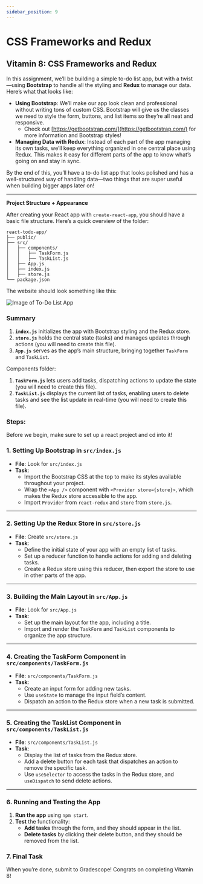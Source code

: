 ```yaml
---
sidebar_position: 9
---
```


# CSS Frameworks and Redux

## Vitamin 8: CSS Frameworks and Redux

In this assignment, we’ll be building a simple to-do list app, but with a twist—using **Bootstrap** to handle all the styling and **Redux** to manage our data. Here’s what that looks like:

- **Using Bootstrap**: We’ll make our app look clean and professional without writing tons of custom CSS. Bootstrap will give us the classes we need to style the form, buttons, and list items so they’re all neat and responsive.
    - Check out [https://getbootstrap.com/](https://getbootstrap.com/) for more information and Bootstrap styles!
- **Managing Data with Redux**: Instead of each part of the app managing its own tasks, we’ll keep everything organized in one central place using Redux. This makes it easy for different parts of the app to know what’s going on and stay in sync.

By the end of this, you’ll have a to-do list app that looks polished and has a well-structured way of handling data—two things that are super useful when building bigger apps later on!

---

**Project Structure + Appearance**

After creating your React app with `create-react-app`, you should have a basic file structure. Here’s a quick overview of the folder:

```
react-todo-app/
├── public/
├── src/
│   ├── components/
│   │   ├── TaskForm.js
│   │   ├── TaskList.js
│   ├── App.js
│   ├── index.js
│   ├── store.js
└── package.json

```

The website should look something like this:

![Image of To-Do List App](./AssignmentAssets/vit8img.png)

### **Summary**

1. **`index.js`** initializes the app with Bootstrap styling and the Redux store.
2. **`store.js`** holds the central state (tasks) and manages updates through actions (you will need to create this file).
3. **`App.js`** serves as the app’s main structure, bringing together `TaskForm` and `TaskList`.

Components folder:

1. **`TaskForm.js`** lets users add tasks, dispatching actions to update the state (you will need to create this file).
2. **`TaskList.js`** displays the current list of tasks, enabling users to delete tasks and see the list update in real-time (you will need to create this file).

### Steps:

Before we begin, make sure to set up a react project and cd into it!

### **1. Setting Up Bootstrap in `src/index.js`**

- **File**: Look for `src/index.js`
- **Task**:
    - Import the Bootstrap CSS at the top to make its styles available throughout your project.
    - Wrap the `<App />` component with `<Provider store={store}>`, which makes the Redux store accessible to the app.
    - Import `Provider` from `react-redux` and `store` from `store.js`.

---

### **2. Setting Up the Redux Store in `src/store.js`**

- **File**: Create `src/store.js`
- **Task**:
    - Define the initial state of your app with an empty list of tasks.
    - Set up a reducer function to handle actions for adding and deleting tasks.
    - Create a Redux store using this reducer, then export the store to use in other parts of the app.

---

### **3. Building the Main Layout in `src/App.js`**

- **File**: Look for `src/App.js`
- **Task**:
    - Set up the main layout for the app, including a title.
    - Import and render the `TaskForm` and `TaskList` components to organize the app structure.

---

### **4. Creating the TaskForm Component in `src/components/TaskForm.js`**

- **File**: `src/components/TaskForm.js`
- **Task**:
    - Create an input form for adding new tasks.
    - Use `useState` to manage the input field’s content.
    - Dispatch an action to the Redux store when a new task is submitted.

---

### **5. Creating the TaskList Component in `src/components/TaskList.js`**

- **File**: `src/components/TaskList.js`
- **Task**:
    - Display the list of tasks from the Redux store.
    - Add a delete button for each task that dispatches an action to remove the specific task.
    - Use `useSelector` to access the tasks in the Redux store, and `useDispatch` to send delete actions.

---

### **6. Running and Testing the App**

1. **Run the app** using `npm start`.
2. **Test** the functionality:
    - **Add tasks** through the form, and they should appear in the list.
    - **Delete tasks** by clicking their delete button, and they should be removed from the list.

### 7. Final Task

When you’re done, submit to Gradescope! Congrats on completing Vitamin 8!